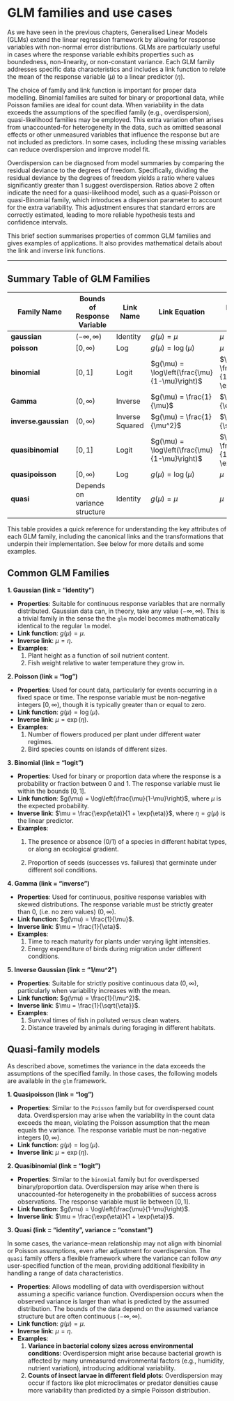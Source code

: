 # GLM families and use cases

As we have seen in the previous chapters, Generalised Linear Models (GLMs) extend the linear regression framework by allowing for response variables with non-normal error distributions. GLMs are particularly useful in cases where the response variable exhibits properties such as boundedness, non-linearity, or non-constant variance. Each GLM family addresses specific data characteristics and includes a link function to relate the mean of the response variable ($\mu$) to a linear predictor ($\eta$).

The choice of family and link function is important for proper data modelling. Binomial families are suited for binary or proportional data, while Poisson families are ideal for count data. When variability in the data exceeds the assumptions of the specified family (e.g., overdispersion), quasi-likelihood families may be employed. This extra variation often arises from unaccounted-for heterogeneity in the data, such as omitted seasonal effects or other unmeasured variables that influence the response but are not included as predictors. In some cases, including these missing variables can reduce overdispersion and improve model fit.

Overdispersion can be diagnosed from model summaries by comparing the residual deviance to the degrees of freedom. Specifically, dividing the residual deviance by the degrees of freedom yields a ratio where values significantly greater than 1 suggest overdispersion. Ratios above 2 often indicate the need for a quasi-likelihood model, such as a quasi-Poisson or quasi-Binomial family, which introduces a dispersion parameter to account for the extra variability. This adjustment ensures that standard errors are correctly estimated, leading to more reliable hypothesis tests and confidence intervals.

This brief section summarises properties of common GLM families and gives examples of applications. It also provides mathematical details about the link and inverse link functions.

------------------------------------------------------------------------

## Summary Table of GLM Families

| **Family Name** | **Bounds of Response Variable** | **Link Name** | **Link Equation** | **Inverse Link Equation** |
|---------------|---------------|---------------|---------------|---------------|
| **gaussian** | $(-\infty, \infty)$ | Identity | $g(\mu) = \mu$ | $\mu = \eta$ |
| **poisson** | $[0, \infty)$ | Log | $g(\mu) = \log(\mu)$ | $\mu = \exp(\eta)$ |
| **binomial** | $[0, 1]$ | Logit | $g(\mu) = \log\left(\frac{\mu}{1-\mu}\right)$ | $\mu = \frac{\exp(\eta)}{1 + \exp(\eta)}$ |
| **Gamma** | $(0, \infty)$ | Inverse | $g(\mu) = \frac{1}{\mu}$ | $\mu = \frac{1}{\eta}$ |
| **inverse.gaussian** | $(0, \infty)$ | Inverse Squared | $g(\mu) = \frac{1}{\mu^2}$ | $\mu = \frac{1}{\sqrt{\eta}}$ |
| **quasibinomial** | $[0, 1]$ | Logit | $g(\mu) = \log\left(\frac{\mu}{1-\mu}\right)$ | $\mu = \frac{\exp(\eta)}{1 + \exp(\eta)}$ |
| **quasipoisson** | $[0, \infty)$ | Log | $g(\mu) = \log(\mu)$ | $\mu = \exp(\eta)$ |
| **quasi** | Depends on variance structure | Identity | $g(\mu) = \mu$ | $\mu = \eta$ |

This table provides a quick reference for understanding the key attributes of each GLM family, including the canonical links and the transformations that underpin their implementation. See below for more details and some examples.

## Common GLM Families

**1. Gaussian (link = "identity")**

-   **Properties**: Suitable for continuous response variables that are normally distributed. Gaussian data can, in theory, take any value $(-\infty, \infty)$. This is a trivial family in the sense the the `glm` model becomes mathematically identical to the regular `lm` model.
-   **Link function**: $g(\mu) = \mu$.
-   **Inverse link**: $\mu = \eta$.
-   **Examples**:
    1.  Plant height as a function of soil nutrient content.
    2.  Fish weight relative to water temperature they grow in.

**2. Poisson (link = "log")**

-   **Properties**: Used for count data, particularly for events occurring in a fixed space or time. The response variable must be non-negative integers $[0, \infty)$, though it is typically greater than or equal to zero.
-   **Link function**: $g(\mu) = \log(\mu)$.
-   **Inverse link**: $\mu = \exp(\eta)$.
-   **Examples**:
    1.  Number of flowers produced per plant under different water regimes.
    2.  Bird species counts on islands of different sizes.

**3. Binomial (link = "logit")**

-   **Properties**: Used for binary or proportion data where the response is a probability or fraction between 0 and 1. The response variable must lie within the bounds $[0, 1]$.
-   **Link function**: $g(\mu) = \log\left(\frac{\mu}{1-\mu}\right)$, where $\mu$ is the expected probability.
-   **Inverse link**: $\mu = \frac{\exp(\eta)}{1 + \exp(\eta)}$, where $\eta = g(\mu)$ is the linear predictor.
-   **Examples**:
    1.  The presence or absence (0/1) of a species in different habitat types, or along an ecological gradient.

    2.  Proportion of seeds (successes vs. failures) that germinate under different soil conditions.

**4. Gamma (link = "inverse")**

-   **Properties**: Used for continuous, positive response variables with skewed distributions. The response variable must be strictly greater than 0, (i.e. no zero values) $(0, \infty)$.
-   **Link function**: $g(\mu) = \frac{1}{\mu}$.
-   **Inverse link**: $\mu = \frac{1}{\eta}$.
-   **Examples**:
    1.  Time to reach maturity for plants under varying light intensities.
    2.  Energy expenditure of birds during migration under different conditions.

**5. Inverse Gaussian (link = "1/mu\^2")**

-   **Properties**: Suitable for strictly positive continuous data $(0, \infty)$, particularly when variability increases with the mean.
-   **Link function**: $g(\mu) = \frac{1}{\mu^2}$.
-   **Inverse link**: $\mu = \frac{1}{\sqrt{\eta}}$.
-   **Examples**:
    1.  Survival times of fish in polluted versus clean waters.
    2.  Distance traveled by animals during foraging in different habitats.


## Quasi-family models

As described above, sometimes the variance in the data exceeds the assumptions of the specified family. In those cases, the following models are available in the `glm` framework. 

**1. Quasipoisson (link = "log")**

-   **Properties**: Similar to the `Poisson` family but for overdispersed count data. Overdispersion may arise when the variability in the count data exceeds the mean, violating the Poisson assumption that the mean equals the variance. The response variable must be non-negative integers $[0, \infty)$.
-   **Link function**: $g(\mu) = \log(\mu)$.
-   **Inverse link**: $\mu = \exp(\eta)$.

**2. Quasibinomial (link = "logit")**

-   **Properties**: Similar to the `binomial` family but for overdispersed binary/proportion data. Overdispersion may arise when there is unaccounted-for heterogeneity in the probabilities of success across observations. The response variable must lie between $[0, 1]$.
-   **Link function**: $g(\mu) = \log\left(\frac{\mu}{1-\mu}\right)$.
-   **Inverse link**: $\mu = \frac{\exp(\eta)}{1 + \exp(\eta)}$.


**3. Quasi (link = "identity", variance = "constant")**

In some cases, the variance-mean relationship may not align with binomial or Poisson assumptions, even after adjustment for overdispersion. The `quasi` family offers a flexible framework where the variance can follow *any* user-specified function of the mean, providing additional flexibility in handling a range of data characteristics.

-   **Properties**: Allows modelling of data with overdispersion without assuming a specific variance function. Overdispersion occurs when the observed variance is larger than what is predicted by the assumed distribution. The bounds of the data depend on the assumed variance structure but are often continuous $(-\infty, \infty)$.
-   **Link function**: $g(\mu) = \mu$.
-   **Inverse link**: $\mu = \eta$.
-   **Examples**:
    1.  **Variance in bacterial colony sizes across environmental conditions**: Overdispersion might arise because bacterial growth is affected by many unmeasured environmental factors (e.g., humidity, nutrient variation), introducing additional variability.
    2.  **Counts of insect larvae in different field plots**: Overdispersion may occur if factors like plot microclimates or predator densities cause more variability than predicted by a simple Poisson distribution.
